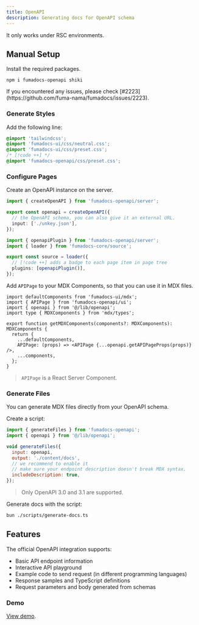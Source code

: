 ```yaml
---
title: OpenAPI
description: Generating docs for OpenAPI schema
---
```


<Callout type="warning" title="Server Component Only">
  It only works under RSC environments.
</Callout>

## Manual Setup

Install the required packages.

```npm
npm i fumadocs-openapi shiki
```

<Callout title="For Bun PM" type="warning">
  If you encountered any issues, please check
  [#2223](https://github.com/fuma-nama/fumadocs/issues/2223).
</Callout>

### Generate Styles

Add the following line:

```css title="Tailwind CSS"
@import 'tailwindcss';
@import 'fumadocs-ui/css/neutral.css';
@import 'fumadocs-ui/css/preset.css';
/* [!code ++] */
@import 'fumadocs-openapi/css/preset.css';
```

### Configure Pages

Create an OpenAPI instance on the server.

```ts title="lib/openapi.ts"
import { createOpenAPI } from 'fumadocs-openapi/server';

export const openapi = createOpenAPI({
  // the OpenAPI schema, you can also give it an external URL.
  input: ['./unkey.json'],
});
```

```ts title="lib/source.ts"
import { openapiPlugin } from 'fumadocs-openapi/server';
import { loader } from 'fumadocs-core/source';

export const source = loader({
  // [!code ++] adds a badge to each page item in page tree
  plugins: [openapiPlugin()],
});
```

Add `APIPage` to your MDX Components, so that you can use it in MDX files.

```tsx title="mdx-components.tsx"
import defaultComponents from 'fumadocs-ui/mdx';
import { APIPage } from 'fumadocs-openapi/ui';
import { openapi } from '@/lib/openapi';
import type { MDXComponents } from 'mdx/types';

export function getMDXComponents(components?: MDXComponents): MDXComponents {
  return {
    ...defaultComponents,
    APIPage: (props) => <APIPage {...openapi.getAPIPageProps(props)} />,
    ...components,
  };
}
```

> `APIPage` is a React Server Component.

### Generate Files

You can generate MDX files directly from your OpenAPI schema.

Create a script:

```js title="scripts/generate-docs.ts"
import { generateFiles } from 'fumadocs-openapi';
import { openapi } from '@/lib/openapi';

void generateFiles({
  input: openapi,
  output: './content/docs',
  // we recommend to enable it
  // make sure your endpoint description doesn't break MDX syntax.
  includeDescription: true,
});
```

> Only OpenAPI 3.0 and 3.1 are supported.

Generate docs with the script:

```bash
bun ./scripts/generate-docs.ts
```

## Features

The official OpenAPI integration supports:

- Basic API endpoint information
- Interactive API playground
- Example code to send request (in different programming languages)
- Response samples and TypeScript definitions
- Request parameters and body generated from schemas

### Demo

[View demo](/docs/openapi).
